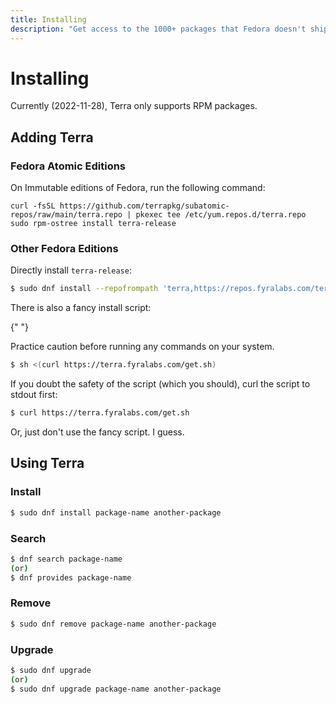 ```yaml
---
title: Installing
description: "Get access to the 1000+ packages that Fedora doesn't ship."
---
```


# Installing

Currently (2022-11-28), Terra only supports RPM packages.

## Adding Terra

### Fedora Atomic Editions

On Immutable editions of Fedora, run the following command:

```
curl -fsSL https://github.com/terrapkg/subatomic-repos/raw/main/terra.repo | pkexec tee /etc/yum.repos.d/terra.repo
sudo rpm-ostree install terra-release
```

### Other Fedora Editions

Directly install `terra-release`:

```sh
$ sudo dnf install --repofrompath 'terra,https://repos.fyralabs.com/terra$releasever' --setopt='terra.gpgkey=https://repos.fyralabs.com/terra$releasever/key.asc' terra-release
```

<Callout type="info">
  There is also a fancy install script:

{" "}

<Callout type="warning">
  Practice caution before running any commands on your system.
</Callout>

```sh
$ sh <(curl https://terra.fyralabs.com/get.sh)
```

If you doubt the safety of the script (which you should), curl the script to stdout first:

```sh
$ curl https://terra.fyralabs.com/get.sh
```

Or, just don't use the fancy script. I guess.

</Callout>

## Using Terra

### Install

```sh
$ sudo dnf install package-name another-package
```

### Search

```sh
$ dnf search package-name
(or)
$ dnf provides package-name
```

### Remove

```sh
$ sudo dnf remove package-name another-package
```

### Upgrade

```sh
$ sudo dnf upgrade
(or)
$ sudo dnf upgrade package-name another-package
```
